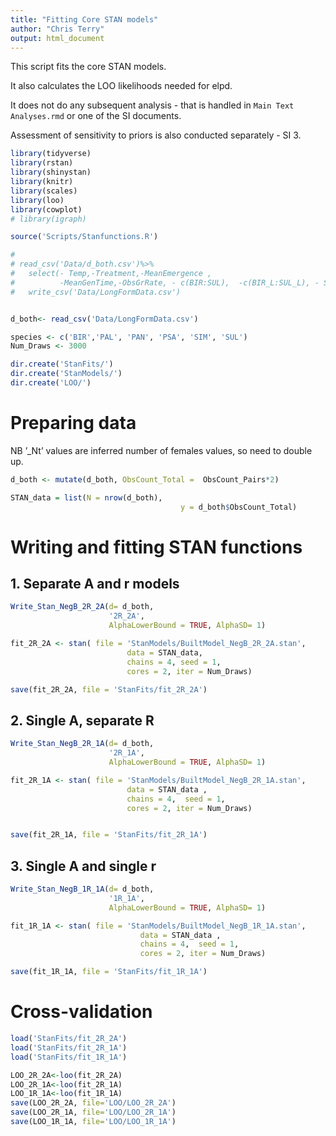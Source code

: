 ```yaml
---
title: "Fitting Core STAN models"
author: "Chris Terry"
output: html_document
---
```



This script fits the core STAN models.

It also calculates the LOO likelihoods needed for elpd. 

It does not do any subsequent analysis - that is handled in `Main Text Analyses.rmd` or one of the SI documents. 

Assessment of sensitivity to priors is also conducted separately - SI 3.


```r
library(tidyverse)
library(rstan)
library(shinystan)
library(knitr)
library(scales)
library(loo)
library(cowplot)
# library(igraph)

source('Scripts/Stanfunctions.R') 

# 
# read_csv('Data/d_both.csv')%>%
#   select(- Temp,-Treatment,-MeanEmergence ,
#          -MeanGenTime,-ObsGrRate, - c(BIR:SUL),  -c(BIR_L:SUL_L), - Sp1_Dens) %>%
#   write_csv('Data/LongFormData.csv')


d_both<- read_csv('Data/LongFormData.csv')

species <- c('BIR','PAL', 'PAN', 'PSA', 'SIM', 'SUL')
Num_Draws <- 3000

dir.create('StanFits/')
dir.create('StanModels/')
dir.create('LOO/')
```

# Preparing data

NB '_Nt' values are inferred number of females values, so need to double up. 

```r
d_both <- mutate(d_both, ObsCount_Total =  ObsCount_Pairs*2)

STAN_data = list(N = nrow(d_both), 
                                      y = d_both$ObsCount_Total) 

```

# Writing and fitting STAN functions

## 1. Separate A and r models

```r
Write_Stan_NegB_2R_2A(d= d_both,
                      '2R_2A',
                      AlphaLowerBound = TRUE, AlphaSD= 1)
```

```r
fit_2R_2A <- stan( file = 'StanModels/BuiltModel_NegB_2R_2A.stan',
                          data = STAN_data, 
                          chains = 4, seed = 1,
                          cores = 2, iter = Num_Draws)

save(fit_2R_2A, file = 'StanFits/fit_2R_2A')
```

## 2. Single A, separate R

```r
Write_Stan_NegB_2R_1A(d= d_both,
                      '2R_1A',
                      AlphaLowerBound = TRUE, AlphaSD= 1)
```

```r
fit_2R_1A <- stan( file = 'StanModels/BuiltModel_NegB_2R_1A.stan',
                          data = STAN_data , 
                          chains = 4,  seed = 1,
                          cores = 2, iter = Num_Draws)


save(fit_2R_1A, file = 'StanFits/fit_2R_1A')
```

## 3. Single A and single r

```r
Write_Stan_NegB_1R_1A(d= d_both,
                      '1R_1A',
                      AlphaLowerBound = TRUE, AlphaSD= 1)
```

```r
fit_1R_1A <- stan( file = 'StanModels/BuiltModel_NegB_1R_1A.stan',
                             data = STAN_data , 
                             chains = 4,  seed = 1,
                             cores = 2, iter = Num_Draws)

save(fit_1R_1A, file = 'StanFits/fit_1R_1A')
```

# Cross-validation

```r
load('StanFits/fit_2R_2A')
load('StanFits/fit_2R_1A')
load('StanFits/fit_1R_1A')
```

```r
LOO_2R_2A<-loo(fit_2R_2A)
LOO_2R_1A<-loo(fit_2R_1A)
LOO_1R_1A<-loo(fit_1R_1A)
save(LOO_2R_2A, file='LOO/LOO_2R_2A')
save(LOO_2R_1A, file='LOO/LOO_2R_1A')
save(LOO_1R_1A, file='LOO/LOO_1R_1A')

```

